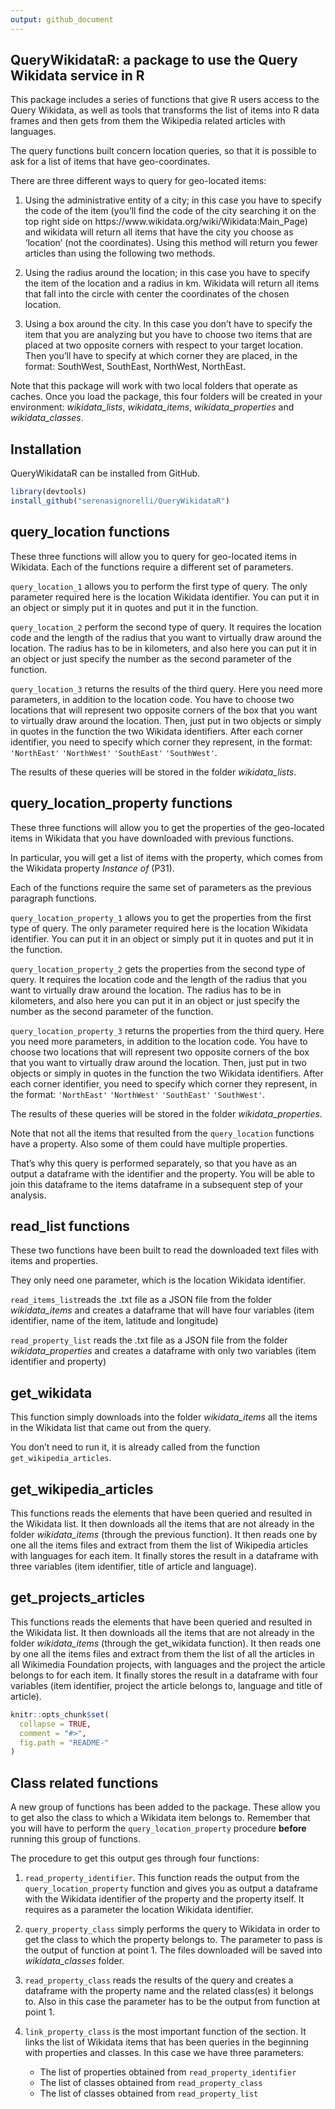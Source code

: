 ```yaml
---
output: github_document
---
```


## QueryWikidataR: a package to use the Query Wikidata service in R

This package includes a series of functions that give R users access to the Query Wikidata, as well as tools that transforms the list of items into R data frames and then gets from them the Wikipedia related articles with languages. 

The query functions built concern location queries, so that it is possible to ask for a list of items that have geo-coordinates. 

There are three different ways to query for geo-located items:
  
1. Using the administrative entity of a city; in this case you have to specify the code of the item (you'll find the code of the city searching it on the top right side on https://www.wikidata.org/wiki/Wikidata:Main_Page) and wikidata will return all items that have the city you choose as 'location' (not the coordinates). Using this method will return you fewer articles than using the following two methods. 
                                                                                  
2. Using the radius around the location; in this case you have to specify the item of the location and a radius in km. Wikidata will return all items that fall into the circle with center the coordinates of the chosen location.

3. Using a box around the city. In this case you don't have to specify the item that you are analyzing but you have to choose two items that are placed at two opposite corners with respect to your target location. Then you'll have to specify at which corner they are placed, in the format: SouthWest, SouthEast, NorthWest, NorthEast. 

Note that this package will work with two local folders that operate as caches. Once you load the package, this four folders will be created in your environment: *wikidata_lists*, *wikidata_items*, *wikidata_properties* and *wikidata_classes*.

## Installation

QueryWikidataR can be installed from GitHub. 

```r
library(devtools)
install_github("serenasignorelli/QueryWikidataR") 
```

## query_location functions

These three functions will allow you to query for geo-located items in Wikidata. Each of the functions require a different set of parameters.

`query_location_1` allows you to perform the first type of query. The only parameter required here is the location Wikidata identifier. You can put it in an object or simply put it in quotes and put it in the function. 

`query_location_2` perform the second type of query. It requires the location code and the length of the radius that you want to virtually draw around the location. The radius has to be in kilometers, and also here you can put it in an object or just specify the number as the second parameter of the function. 

`query_location_3` returns the results of the third query. Here you need more parameters, in addition to the location code. You have to choose two locations that will represent two opposite corners of the box that you want to virtually draw around the location. Then, just put in two objects or simply in quotes in the function the two Wikidata identifiers. After each corner identifier, you need to specify which corner they represent, in the format: `'NorthEast'` `'NorthWest'` `'SouthEast'` `'SouthWest'`. 

The results of these queries will be stored in the folder *wikidata_lists*. 

## query_location_property functions

These three functions will allow you to get the properties of the geo-located items in Wikidata that you have downloaded with previous functions. 

In particular, you will get a list of items with the property, which comes from the Wikidata property *Instance of* (P31).

Each of the functions require the same set of parameters as the previous paragraph functions. 

`query_location_property_1` allows you to get the properties from the first type of query. The only parameter required here is the location Wikidata identifier. You can put it in an object or simply put it in quotes and put it in the function. 

`query_location_property_2` gets the properties from the second type of query. It requires the location code and the length of the radius that you want to virtually draw around the location. The radius has to be in kilometers, and also here you can put it in an object or just specify the number as the second parameter of the function. 

`query_location_property_3` returns the properties from the third query. Here you need more parameters, in addition to the location code. You have to choose two locations that will represent two opposite corners of the box that you want to virtually draw around the location. Then, just put in two objects or simply in quotes in the function the two Wikidata identifiers. After each corner identifier, you need to specify which corner they represent, in the format: `'NorthEast'` `'NorthWest'` `'SouthEast'` `'SouthWest'`. 

The results of these queries will be stored in the folder *wikidata_properties*. 

Note that not all the items that resulted from the `query_location` functions have a property. Also some of them could have multiple properties. 

That's why this query is performed separately, so that you have as an output a dataframe with the identifier and the property. You will be able to join this dataframe to the items dataframe in a subsequent step of your analysis. 

## read_list functions

These two functions have been built to read the downloaded text files with items and properties. 

They only need one parameter, which is the location Wikidata identifier.

`read_items_list`reads the .txt file as a JSON file from the folder *wikidata_items* and creates a dataframe that will have four variables (item identifier, name of the item, latitude and longitude) 

`read_property_list` reads the .txt file as a JSON file from the folder *wikidata_properties* and creates a dataframe with only two variables (item identifier and property)

## get_wikidata

This function simply downloads into the folder *wikidata_items* all the items in the Wikidata list that came out from the query. 

You don't need to run it, it is already called from the function `get_wikipedia_articles`. 

## get_wikipedia_articles

This functions reads the elements that have been queried and resulted in the Wikidata list. It then downloads all the items that are not already in the folder *wikidata_items* (through the previous function). It then reads one by one all the items files and extract from them the list of Wikipedia articles with languages for each item. It finally stores the result in a dataframe with three variables (item identifier, title of article and language). 

## get_projects_articles

This functions reads the elements that have been queried and resulted in the Wikidata list. It then downloads all the items that are not already in the folder *wikidata_items* (through the get_wikidata function). It then reads one by one all the items files and extract from them the list of all the articles in all Wikimedia Foundation projects, with languages and the project the article belongs to for each item. It finally stores the result in a dataframe with four variables (item identifier, project the article belongs to, language and title of article). 

```r
knitr::opts_chunk$set(
  collapse = TRUE,
  comment = "#>",
  fig.path = "README-"
)
```

## Class related functions

A new group of functions has been added to the package. These allow you to get also the class to which a Wikidata item belongs to. Remember that you will have to perform the `query_location_property` procedure **before** running this group of functions. 

The procedure to get this output ges through four functions:

1. `read_property_identifier`. This function reads the output from the `query_location_property` function and gives you as output a dataframe with the Wikidata identifier of the property and the property itself. It requires as a parameter the location Wikidata identifier.

2. `query_property_class` simply performs the query to Wikidata in order to get the class to which the property belongs to. The parameter to pass is the output of function at point 1. The files downloaded will be saved into *wikidata_classes* folder. 

3. `read_property_class` reads the results of the query and creates a dataframe with the property name and the related class(es) it belongs to. Also in this case the parameter has to be the output from function at point 1.

4. `link_property_class` is the most important function of the section. It links the list of Wikidata items that has been queries in the beginning with properties and classes. In this case we have three parameters:
    - The list of properties obtained from `read_property_identifier`
    - The list of classes obtained from `read_property_class`
    -  The list of classes obtained from `read_property_list`
